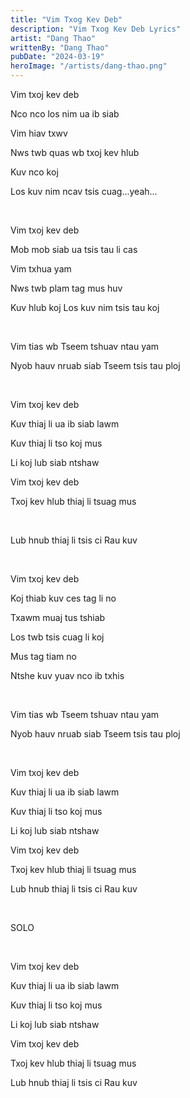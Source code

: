 ```yaml
---
title: "Vim Txog Kev Deb"
description: "Vim Txog Kev Deb Lyrics"
artist: "Dang Thao"
writtenBy: "Dang Thao"
pubDate: "2024-03-19"
heroImage: "/artists/dang-thao.png"
---
```


Vim txoj kev deb

Nco nco los nim ua ib siab

Vim hiav txwv

Nws twb quas wb txoj kev hlub

Kuv nco koj

Los kuv nim ncav tsis cuag...yeah...

<br />

Vim txoj kev deb

Mob mob siab ua tsis tau li cas

Vim txhua yam

Nws twb plam tag mus huv

Kuv hlub koj Los kuv nim tsis tau koj

<br />

Vim tias wb Tseem tshuav ntau yam

Nyob hauv nruab siab Tseem tsis tau ploj

<br />

Vim txoj kev deb

Kuv thiaj li ua ib siab lawm

Kuv thiaj li tso koj mus

Li koj lub siab ntshaw

Vim txoj kev deb

Txoj kev hlub thiaj li tsuag mus

<br />

Lub hnub thiaj li tsis ci Rau kuv

<br />

Vim txoj kev deb

Koj thiab kuv ces tag li no

Txawm muaj tus tshiab

Los twb tsis cuag li koj

Mus tag tiam no

Ntshe kuv yuav nco ib txhis

<br />

Vim tias wb Tseem tshuav ntau yam

Nyob hauv nruab siab Tseem tsis tau ploj

<br />

Vim txoj kev deb

Kuv thiaj li ua ib siab lawm

Kuv thiaj li tso koj mus

Li koj lub siab ntshaw

Vim txoj kev deb

Txoj kev hlub thiaj li tsuag mus

Lub hnub thiaj li tsis ci Rau kuv

<br />

SOLO

<br />

Vim txoj kev deb

Kuv thiaj li ua ib siab lawm

Kuv thiaj li tso koj mus

Li koj lub siab ntshaw

Vim txoj kev deb

Txoj kev hlub thiaj li tsuag mus

Lub hnub thiaj li tsis ci Rau kuv
